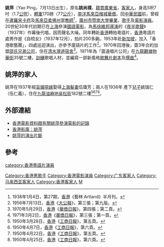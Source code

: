 '''姚萍'''（Yao Ping，7月13日出生），原名'''姚尚樸'''，[[籍貫|籍貫]][[廣東省|廣東省]]，[[客家人|客家人]]，身高5呎7吋（1.7[[公呎|公呎]]），[[體重|體重]]170磅（77[[公斤|公斤]]），[[南洋|南洋]][[馬來亞|馬來亞]][[檳城|檳城]][[華僑|華僑]]，回[[中華民國|中華民國]]前，曾經在[[暹羅|暹羅]][[宋卡府|宋卡府]]及[[馬來亞|馬來亞]][[柔佛州|柔佛州]]當[[教師|教師]]<ref>1938年1月4日，第27期，[[香港|香港]]《藝林 Artland》半月刊。</ref>，[[廣州市|廣州市]][[暨南大學|暨南大學]][[畢業|畢業]]，[[歌手|歌手]]及[[電影|電影]][[演員|演員]]。20世紀30年代初期已在[[上海|上海]]參演[[國語|國語]][[電影|電影]]，為[[馬徐維邦|馬徐維邦]][[導演|導演]]的《[[夜半歌聲|夜半歌聲]]》（1937年）作幕後代唱，因而聲名大噪。同年轉赴[[香港|香港]]轉拍粵語片，[[香港|香港]]粵語片處男作是《自梳女》（1937年12月），拍片200多齣。1953年赴[[新加坡|新加坡]]，加入「香港歌藝團」，四處巡迴演出，亦參予廈語片的工作<ref> 1956年7月13日，[[香港|香港]]《[[大公報|大公報]]》，第三張；第九版。</ref>。1970年回港後，簽3年合約加盟[[邵氏兄弟公司|邵氏兄弟公司]]，住在[[清水灣道|清水灣道]][[宿舍|宿舍]]<ref> 1970年5月29日，[[香港|香港]]《[[華僑日報|華僑日報]]》，第四張；第二頁。</ref>。1971年為「震遠唱片公司」在[[九龍|九龍]][[觀塘|觀塘]][[物華街|物華街]]35號二樓，[[訓練|訓練]]歌唱人材，並編寫一部新風格[[歌舞片|歌舞片]][[劇本|劇本]]及[[撰曲|撰曲]]<ref> 1971年3月2日，[[香港|香港]]《[[華僑日報|華僑日報]]》，第三張；第一頁。</ref>。

== 姚萍的家人 ==
姚萍在1937年經[[盲婚噁嫁|盲婚噁嫁]]娶得[[上海|上海]][[髮妻|髮妻]]伍瓊芳；兩人在1936年 產下[[兒子|兒子]]姚瑞仁（伍仁義），住在[[九龍|九龍]][[油麻地|油麻地]][[吳松街|吳松街]]182號二樓<ref>1950年3月28日，[[香港|香港]]《[[工商日報|工商日報]]》，第五頁。</ref><ref> 1950年4月7日，[[香港|香港]]《[[工商日報|工商日報]]》，第六頁。</ref><ref> 1950年4月22日，[[香港|香港]]《[[工商日報|工商日報]]》，第五頁。</ref><ref> 1950年4月25日，[[香港|香港]]《[[工商日報|工商日報]]》，第六頁。</ref>。

== 外部連結 ==
* [http://ipac.hkfa.lcsd.gov.hk/ipac20/ipac.jsp?session=12845AV039041.723&profile=hkfa&uri=link=3100036@!55@!3100024@!3100036&aspect=basic_search&menu=search&ri=3&source=192.168.110.61@!horizon&term=%E5%A7%9A%E8%90%8D%2C&index=NAMEBRP 香港電影資料館有關姚萍參演電影的記錄]{{dead link|date=2018年5月 |bot=InternetArchiveBot |fix-attempted=yes }}
* [http://www.octavian.net/db/people/images.mhtml?id=594&display_set=big5 香港影庫：姚萍]{{Wayback|url=http://www.octavian.net/db/people/images.mhtml?id=594&display_set=big5 |date=20160304233130 }}
* [http://www.youtube.com/watch?v=2sEIL9wOW8g 姚萍的演出片斷]

== 參考 ==
<div class="references-small">
<references />
</div>
{{DEFAULTSORT:Yao}}
[[Category:香港男歌手|Category:香港男歌手]]
[[Category:香港電影演員|Category:香港電影演員]]
[[category:香港粵語片演員|category:香港粵語片演員]]
[[Category:广东客家人|Category:广东客家人]]
[[Category:马来西亚客家人|Category:马来西亚客家人]]
[[Category:香港客家人|Category:香港客家人]]
[[Category:姚姓|M]]